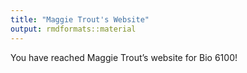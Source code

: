 ```yaml
---
title: "Maggie Trout's Website"
output: rmdformats::material
---
```


You have reached Maggie Trout's website for Bio 6100!
